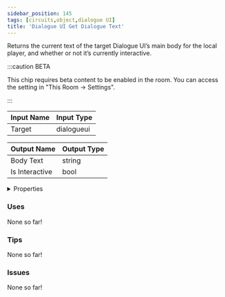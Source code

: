 ```yaml
---
sidebar_position: 145
tags: [circuits,object,dialogue UI]
title: 'Dialogue UI Get Dialogue Text'
---
```


Returns the current text of the target Dialogue UI’s main body for the local player, and whether or not it’s currently interactive.

:::caution BETA

This chip requires beta content to be enabled in the room. You can access the setting in "This Room -> Settings".

:::


<EsbSvg />

| Input Name | Input Type |
|-----------|-----------|
| Target | dialogueui |

| Output Name | Output Type |
|-----------|-----------|
| Body Text | string |
| Is Interactive | bool |


<details>
  <summary>Properties</summary>
  <div>
    <div>
    <table>
      <thead>
        <tr>
          <th>Is beta required?</th>
          <th>✅</th>
        </tr>
        <tr>
          <th>Is this chip a trolling risk?</th>
          <th>❌</th>
        </tr>
        <tr>
          <th>Is this chip a role assignment risk?</th>
          <th>❌</th>
        </tr>
        <tr>
          <th>Chip UUID</th>
          <th>ecd48cf6-f25a-4650-a120-4bbf05fbfa1c</th>
        </tr>
      </thead>
    </table>
    </div>
  </div>
</details>

### Uses

None so far!

### Tips

None so far!

### Issues

None so far!